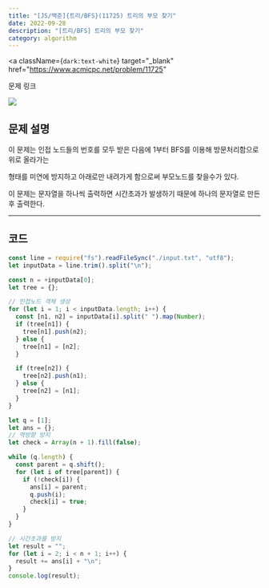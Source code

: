---
title: "[JS/백준]{트리/BFS}(11725) 트리의 부모 찾기"
date: 2022-09-28
description: "[트리/BFS] 트리의 부모 찾기"
category: algorithm
---

<a
  className={`dark:text-white`}
  target="_blank"
  href="https://www.acmicpc.net/problem/11725"
>
  문제 링크
</a>

<div>
  <img
    src="https://user-images.githubusercontent.com/75124028/192686488-2db53d8c-918c-4a41-8b2a-db40b5a3a9bb.PNG"
    className={`max-w-full h-auto`}
  />
</div>
<h2 className={`dark:text-white`}>문제 설명</h2>

이 문제는 인접 노드들의 번호를 모두 받은 다음에 1부터 BFS를 이용해 방문처리함으로 위로 올라가는

형태를 미연에 방지하고 아래로만 내려가게 함으로써 부모노드를 찾을수가 있다.

이 문제는 문자열을 하나씩 출력하면 시간초과가 발생하기 때문에 하나의 문자열로 만든후 출력한다.

---

<h2 className={`dark:text-white`}>코드</h2>

```js showLineNumbers
const line = require("fs").readFileSync("./input.txt", "utf8");
let inputData = line.trim().split("\n");

const n = +inputData[0];
let tree = {};

// 인접노드 객체 생성
for (let i = 1; i < inputData.length; i++) {
  const [n1, n2] = inputData[i].split(" ").map(Number);
  if (tree[n1]) {
    tree[n1].push(n2);
  } else {
    tree[n1] = [n2];
  }

  if (tree[n2]) {
    tree[n2].push(n1);
  } else {
    tree[n2] = [n1];
  }
}

let q = [1];
let ans = {};
// 역방향 방지
let check = Array(n + 1).fill(false);

while (q.length) {
  const parent = q.shift();
  for (let i of tree[parent]) {
    if (!check[i]) {
      ans[i] = parent;
      q.push(i);
      check[i] = true;
    }
  }
}

// 시간초과를 방지
let result = "";
for (let i = 2; i < n + 1; i++) {
  result += ans[i] + "\n";
}
console.log(result);
```
